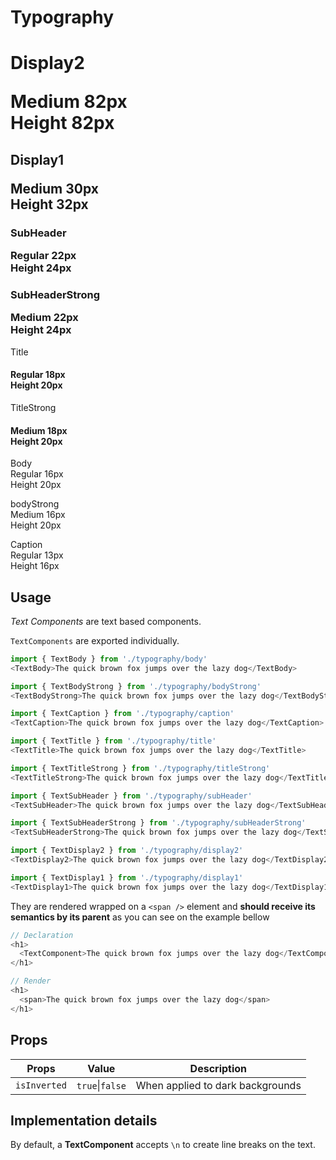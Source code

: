 

<Meta title="Design Tokens/Typography/Usage" />

# Typography

 <h1 style={{ marginBottom: space.xxl }}>
    <p style={{ marginBottom: space.s }}>
      <TextBody>Display2</TextBody>
    </p>
    <TextDisplay2>
      Medium 82px <br /> Height 82px
    </TextDisplay2>
</h1>
  <h2 style={{ marginBottom: space.xxl }}>
    <p style={{ marginBottom: space.s }}>
      <TextBody>Display1</TextBody>
    </p>
    <TextDisplay1>
      Medium 30px <br /> Height 32px
    </TextDisplay1>
</h2>
  <h3 style={{ marginBottom: space.xxl }}>
    <p style={{ marginBottom: space.s }}>
      <TextBody>SubHeader</TextBody>
    </p>
    <TextSubHeader>
      Regular 22px <br /> Height 24px
    </TextSubHeader>
</h3>
  <h3 style={{ marginBottom: space.xxl }}>
    <p style={{ marginBottom: space.s }}>
      <TextBody>SubHeaderStrong</TextBody>
    </p>
    <TextSubHeaderStrong>
      Medium 22px <br /> Height 24px
    </TextSubHeaderStrong>
</h3>

  <p style={{ marginBottom: space.s }}>
    <TextBody>Title</TextBody>
</p>
  <h4 style={{ marginTop: 0, marginBottom: space.xxl }}>
    <TextTitle>
      Regular 18px <br /> Height 20px
    </TextTitle>
</h4>

  <p style={{ marginBottom: space.s }}>
    <TextBody>TitleStrong</TextBody>
</p>
  <h4 style={{ marginTop: 0, marginBottom: space.xxl }}>
    <TextTitleStrong>
      Medium 18px <br /> Height 20px
    </TextTitleStrong>
</h4>

  <p style={{ marginBottom: space.xxl }}>
    <TextBody>Body</TextBody>
    <br />
    <TextBody>
      Regular 16px <br /> Height 20px
    </TextBody>
</p>

  <p style={{ marginBottom: space.xxl }}>
    <TextBody>bodyStrong</TextBody>
    <br />
    <TextBodyStrong>
      Medium 16px <br /> Height 20px
    </TextBodyStrong>
</p>

  <p style={{ marginBottom: space.s }}>
    <TextBody>Caption</TextBody>
    <br />
  <TextCaption>
    Regular 13px <br /> Height 16px
  </TextCaption>
</p>

## Usage

_Text Components_ are text based components.

`TextComponents` are exported individually.

```js
import { TextBody } from './typography/body'
<TextBody>The quick brown fox jumps over the lazy dog</TextBody>
```

```js
import { TextBodyStrong } from './typography/bodyStrong'
<TextBodyStrong>The quick brown fox jumps over the lazy dog</TextBodyStrong>
```

```js
import { TextCaption } from './typography/caption'
<TextCaption>The quick brown fox jumps over the lazy dog</TextCaption>
```

```js
import { TextTitle } from './typography/title'
<TextTitle>The quick brown fox jumps over the lazy dog</TextTitle>
```
```js
import { TextTitleStrong } from './typography/titleStrong'
<TextTitleStrong>The quick brown fox jumps over the lazy dog</TextTitleStrong>
```
```js
import { TextSubHeader } from './typography/subHeader'
<TextSubHeader>The quick brown fox jumps over the lazy dog</TextSubHeader>
```
```js
import { TextSubHeaderStrong } from './typography/subHeaderStrong'
<TextSubHeaderStrong>The quick brown fox jumps over the lazy dog</TextSubHeaderStrong>
```
```js
import { TextDisplay2 } from './typography/display2'
<TextDisplay2>The quick brown fox jumps over the lazy dog</TextDisplay2>
```
```js
import { TextDisplay1 } from './typography/display1'
<TextDisplay1>The quick brown fox jumps over the lazy dog</TextDisplay1>
```


They are rendered wrapped on a `<span />` element and **should receive its semantics by its parent** as you can see on the example bellow

```js
// Declaration
<h1>
  <TextComponent>The quick brown fox jumps over the lazy dog</TextComponent>
</h1>
```
```js
// Render
<h1>
  <span>The quick brown fox jumps over the lazy dog</span>
</h1>
```

## Props

| **Props**    | **Value**       | **Description**                  |
| ------------ | --------------- | -------------------------------- |
| `isInverted` | `true`\|`false` | When applied to dark backgrounds |

## Implementation details

By default, a **TextComponent** accepts `\n` to create line breaks on the text.
